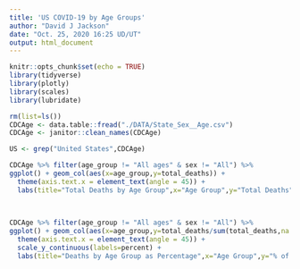 ```yaml
---
title: 'US COVID-19 by Age Groups'
author: "David J Jackson"
date: "Oct. 25, 2020 16:25 UD/UT"
output: html_document
---
```


```r
knitr::opts_chunk$set(echo = TRUE)
library(tidyverse)
library(plotly)
library(scales)
library(lubridate)
```
```r
rm(list=ls())
CDCAge <- data.table::fread("./DATA/State_Sex__Age.csv")
CDCAge <- janitor::clean_names(CDCAge)

```
```r
US <- grep("United States",CDCAge)
```



```r
CDCAge %>% filter(age_group != "All ages" & sex != "All") %>%
ggplot() + geom_col(aes(x=age_group,y=total_deaths)) +
  theme(axis.text.x = element_text(angle = 45)) +
  labs(title="Total Deaths by Age Group",x="Age Group",y="Total Deaths") 
  
  
```
```r
CDCAge %>% filter(age_group != "All ages" & sex != "All") %>%
ggplot() + geom_col(aes(x=age_group,y=total_deaths/sum(total_deaths,na.rm=TRUE))) +
  theme(axis.text.x = element_text(angle = 45)) + 
  scale_y_continuous(labels=percent) +
  labs(title="Deaths by Age Group as Percentage",x="Age Group",y="% of Age") 
```

